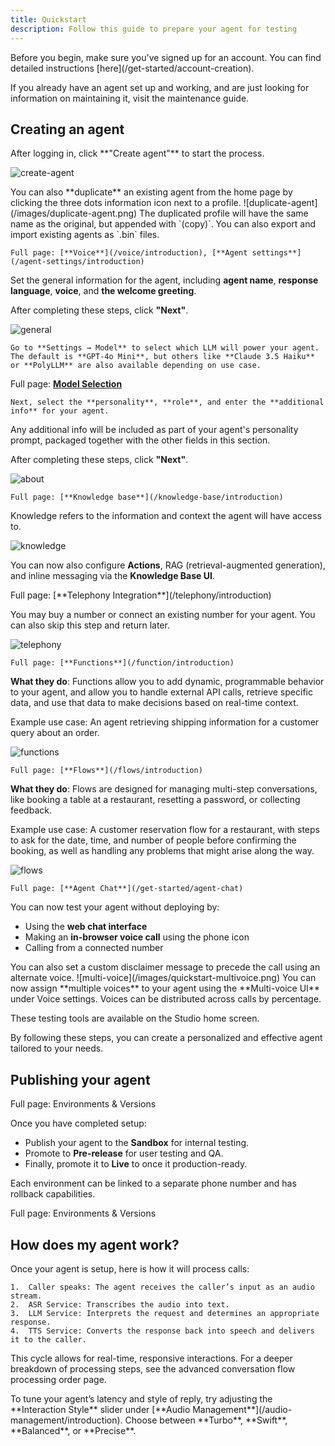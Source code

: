 ```yaml
---
title: Quickstart
description: Follow this guide to prepare your agent for testing
---
```


<Info>
  Before you begin, make sure you've signed up for an account. You can find detailed instructions [here](/get-started/account-creation).
</Info>

If you already have an agent set up and working, and are just looking for information on maintaining it, visit the maintenance guide.

## Creating an agent

<Steps>
  <Step title="Start the creation process">
    After logging in, click **"Create agent"** to start the process.

![create-agent](/images/create-agent.png)

<Info>
  You can also **duplicate** an existing agent from the home page by clicking the three dots information icon next to a profile.
   ![duplicate-agent](/images/duplicate-agent.png)
   The duplicated profile will have the same name as the original, but appended with `(copy)`. You can also export and import existing agents as `.bin` files.
</Info>

  </Step>

  <Step title="Set a name, response language, voice, and greeting line">

    Full page: [**Voice**](/voice/introduction), [**Agent settings**](/agent-settings/introduction)

Set the general information for the agent, including **agent name**, **response language**, **voice**, and **the welcome greeting**.

After completing these steps, click **"Next"**.

![general](/images/quickstart-general.png)

  </Step>

  <Step title="Choose a language model">

    Go to **Settings → Model** to select which LLM will power your agent. The default is **GPT-4o Mini**, but others like **Claude 3.5 Haiku** or **PolyLLM** are also available depending on use case.

Full page: [**Model Selection**](/agent-settings/model-use)

  </Step>

  <Step title="Select personality, role, and additional info">

    Next, select the **personality**, **role**, and enter the **additional info** for your agent.


<Tip>
  Any additional info will be included as part of your agent's personality prompt, packaged together with the other fields in this section.
</Tip>

After completing these steps, click **"Next"**.

![about](/images/agent-about.png)

  </Step>

  <Step title="Select knowledge topics">

    Full page: [**Knowledge base**](/knowledge-base/introduction)

Knowledge refers to the information and context the agent will have access to.

![knowledge](/images/knowledge.png)

You can now also configure **Actions**, RAG (retrieval-augmented generation), and inline messaging via the **Knowledge Base UI**.

  </Step>

  <Step title="[Optional] Select a number for telephony integration">
    Full page: [**Telephony Integration**](/telephony/introduction)

You may buy a number or connect an existing number for your agent. You can also skip this step and return later.

![telephony](/images/telephony.png)

  </Step>

  <Step title="[Advanced] Integrate functions into your knowledge base">

    Full page: [**Functions**](/function/introduction)
**What they do**: Functions allow you to add dynamic, programmable behavior to your agent, and allow you to handle external API calls, retrieve specific data, and use that data to make decisions based on real-time context.

Example use case: An agent retrieving shipping information for a customer query about an order.

![functions](/images/quickstart-functions.png)

  </Step>

  <Step title="[Advanced] Add a flow to your project">

    Full page: [**Flows**](/flows/introduction)
**What they do**: Flows are designed for managing multi-step conversations, like booking a table at a restaurant, resetting a password, or collecting feedback.

Example use case: A customer reservation flow for a restaurant, with steps to ask for the date, time, and number of people before confirming the booking, as well as handling any problems that might arise along the way.

![flows](/images/quickstart-flows.png)

  </Step>

  <Step title="Test your agent (web-chat, browser call, or phone)">

    Full page: [**Agent Chat**](/get-started/agent-chat)
You can now test your agent without deploying by:
- Using the **web chat interface**
- Making an **in-browser voice call** using the phone icon
- Calling from a connected number

<Info>
  You can also set a custom disclaimer message to precede the call using an alternate voice.
     ![multi-voice](/images/quickstart-multivoice.png)
  You can now assign **multiple voices** to your agent using the **Multi-voice UI** under Voice settings. Voices can be distributed across calls by percentage.
</Info>

These testing tools are available on the Studio home screen.
  </Step>

</Steps>

By following these steps, you can create a personalized and effective agent tailored to your needs.

## Publishing your agent

Full page: Environments & Versions

Once you have completed setup:
* Publish your agent to the **Sandbox** for internal testing.
* Promote to **Pre-release** for user testing and QA.
* Finally, promote it to **Live** to once it production-ready.

Each environment can be linked to a separate phone number and has rollback capabilities.

Full page: Environments & Versions

## How does my agent work?

Once your agent is setup, here is how it will process calls:

	1.	Caller speaks: The agent receives the caller’s input as an audio stream.
	2.	ASR Service: Transcribes the audio into text.
	3.	LLM Service: Interprets the request and determines an appropriate response.
	4.	TTS Service: Converts the response back into speech and delivers it to the caller.

This cycle allows for real-time, responsive interactions. For a deeper breakdown of processing steps, see the advanced conversation flow processing order page.

<Info>
To tune your agent’s latency and style of reply, try adjusting the **Interaction Style** slider under [**Audio Management**](/audio-management/introduction). Choose between **Turbo**, **Swift**, **Balanced**, or **Precise**.
</Info>
